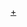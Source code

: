 {{Navbox
| name  = J Soul Brothers
| title = [[J Soul Brothers|<span style="color:#FFFFFF">J Soul Brothers</span>]]
| titlestyle = background:#002FA7; color:#FFFFFF;
| groupstyle = background:#002FA7; color:#FFFFFF;
| abovestyle = background:#002FA7; color:#000000;
| belowstyle = background:#002FA7;
|group1 = 成員
|list1 = 
{{Navbox subgroup
 | groupstyle = background:#b01d23; color:#ffffff
 | group1 = 第一代
 | list1  = [[五十嵐広行|HIRO]]（'''隊長'''） - [[松本利夫|MATSU]] - [[宇佐美吉啓|USA]] - [[眞木大輔|MAKIDAI]] - [[SASA]]
}}
{{Navbox subgroup
 | groupstyle = background:#228B22; color:#000000;
 | group1 = 第二代
 | list1  = [[KENCHI]] - [[KEIJI]] - [[TETSUYA (舞者)|TETSUYA]] - [[NESMITH]] - [[SHOKICHI]] - [[NAOTO]] - [[小林直己|NAOKI]]
}}
{{Navbox subgroup
 | groupstyle = background:#87CEFA; color:#000000
| group1 = 第三代
| list1  = [[NAOTO]]（'''隊長'''） - [[小林直己]]（'''隊長'''） - [[ELLY]] - [[山下健二郎]]  - [[岩田剛典]] - [[今市隆二]] - [[登坂廣臣]]
}}
| group3 =單曲
| list3= 
{{Navbox subgroup
 | groupstyle = background:#b01d23; color:#ffffff
 | group1 = 第一代
 | list1  = 1. [[J Soul Brothers (單曲)|J Soul Brothers]] - 2. [[D.T.B.]] - 3. [[Fly away (J Soul Brothers的曲)|Fly away]]
}}
{{Navbox subgroup
 | groupstyle = background:#228B22; color:#000000;
 | group1 = '''第二代'''
 | list1  = 1. [[WE!]] - 2. [[FREAKOUT!‎]] - 3. [[Be On Top]] - 4. [[My Place]]
}}
{{Navbox subgroup
 | groupstyle = background:#87CEFA; color:#000000
| group1 = '''第三代'''
| list1  = 1. [[Best Friend's Girl]] - 2. [[On Your Mark～奇蹟之光～]] - 3. [[LOVE SONG (第三代J Soul Brothers單曲)|LOVE SONG]] - 4. [[FIGHTERS]] - 5. [[反覆掙扎]] - 6. [[Go my way (第三代J Soul Brothers單曲)|Go my way]] - 7. [[0〜ZERO〜]] - 8. [[Powder Snow ～永無止境的冬季～]] - 9. [[SPARK (第三代J Soul Brothers單曲)|SPARK]] - 10. [[冬季物語]] - 11. [[SO RIGHT]] - 12. [[S.A.K.U.R.A.]] - 13. [[R.Y.U.S.E.I.]] - 14. [[C.O.S.M.O.S. ～秋櫻～]] - 15. [[O.R.I.O.N.]] - 16. [[starting over]] - 17. [[STORM RIDERS feat. SLASH]] - 18. [[Summer Madness]] - 19. [[Unfair World]] - 20. [[Welcome to TOKYO]] - 21. [[HAPPY (第三代J Soul Brothers單曲)|HAPPY]]
}}
| group4 = 專輯
| list4 = 
{{Navbox subgroup
 | groupstyle = background:#228B22; color:#000000;
 | group1 = '''第二代'''
 | list1  = [[J Soul Brothers (J Soul Brothers專輯)|J Soul Brothers]]
}}
{{Navbox subgroup
 | groupstyle = background:#87CEFA; color:#000000
| group1 = '''第三代'''
| list1  =
[[J Soul Brothers (第三代J Soul Brothers專輯)|J Soul Brothers]] - [[TRIBAL SOUL]] - [[MIRACLE (第三代J Soul Brothers專輯)|MIRACLE]] - [[THE BEST / BLUE IMPACT|BLUE IMPACT]] - [[PLANET SEVEN]] - [[THE JSB LEGACY]]
}}
| group5 = 精選專輯
| list5 = [[THE BEST / BLUE IMPACT|THE BEST]] - [[THE JSB WORLD]]
| group6 = 迷你專輯
| list6 = 
| group7 = DVD
| list7 = [[MIRACLE (第三代J Soul Brothers專輯)#Disc 2|第三代 J Soul Brothers LIVE TOUR 2012 "0〜ZERO〜"]] - [[第三代 J Soul Brothers LIVE TOUR 2014 "BLUE IMPACT"]]
| group9 = 參加作品
| list9 = [[24karats TRIBE OF GOLD]] - [[BURNING UP]] - [[THE REVOLUTION]]
| group10 = 相關項目
| list10 = [[LDH (藝能事務所)|LDH]] - [[EXILE]] - [[EXILE TRIBE]] - [[THE SECOND from EXILE]]




|below= [http://www.jsoulb.jp/index.html <span style="color:#FFFFFF">Official Website</span>]
}}
<noinclude>
[[Category:J Soul Brothers|+]]
[[Category:日本歌手模板|{{PAGENAME}}]]
</noinclude>